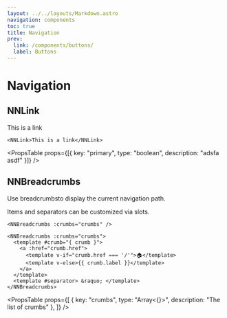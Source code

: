 ```yaml
---
layout: ../../layouts/Markdown.astro
navigation: components
toc: true
title: Navigation
prev:
  link: /components/buttons/
  label: Buttons
---
```



# Navigation

## NNLink

<Preview>
  <NNLink client:only="vue">This is a link</NNLink>
</Preview>

```vue
<NNLink>This is a link</NNLink>
```

<PropsTable
  props={[{ key: "primary", type: "boolean", description: "adsfa asdf" }]}
/>

## NNBreadcrumbs

Use breadcrumbsto display the current navigation path.

Items and separators can be customized via slots.

<Preview>
  <BreadcrumbsExample />
</Preview>

```vue
<NNBreadcrumbs :crumbs="crumbs" />

<NNBreadcrumbs :crumbs="crumbs">
  <template #crumb="{ crumb }">
    <a :href="crumb.href">
      <template v-if="crumb.href === '/'">🏠</template>
      <template v-else>{{ crumb.label }}</template>
    </a>
  </template>
  <template #separator> &raquo; </template>
</NNBreadcrumbs>
```

<PropsTable
  props={[
    { key: "crumbs", type: "Array<{}>", description: "The list of crumbs" },
  ]}
/>
